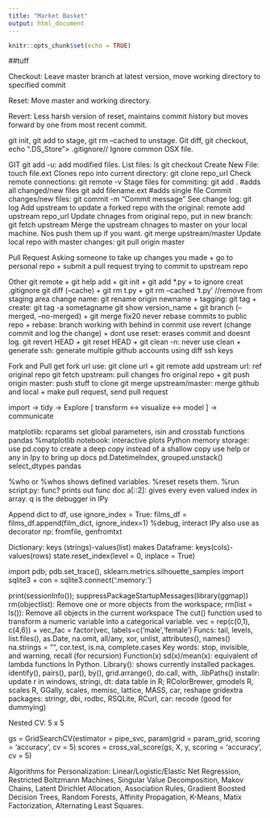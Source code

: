 ```yaml
---
title: "Market Basket"
output: html_document
---
```


```r
knitr::opts_chunk$set(echo = TRUE)
```

##tuff

Checkout: Leave master branch at latest version, move working directory to specified commit

Reset: Move master and working directory.

Revert: Less harsh version of reset, maintains commit history but moves forward by one from most recent commit.

git init, git add to stage, git rm --cached <file> to unstage. Git diff, git checkout, 
echo ".DS_Store"> .gitignore// Ignore common OSX file.

GIT
git add -u: add modified files.
List files: ls
git checkout
Create New File: touch file.ext
Clones repo into current directory: git clone repo_url
Check remote connections: git remote -v
Stage files for commiting: git add . #adds all changed/new files
git add filename.ext #adds single file
Commit changes/new files: git commit -m "Commit message"
See change log: git log
Add upstream to update a forked repo with the original: remote add upstream repo_url 
Update chnages from original repo, put in new branch: git fetch upstream
Merge the upstream chnages to master on your local machine. Nos push them up if you want.
git merge upstream/master
Update local repo with master changes: git pull origin master

Pull Request
Asking someone to take up changes you made + go to personal repo + submit a pull request
trying to commit to upstream repo

Other
git remote + git help add + git init + git add *.py + to ignore creat .gitignore
git diff (--cache) + git rm t.py + git rm --cached 't.py' //remove from staging area
change name: git rename origin newname + tagging: git tag + create: git tag -a sometagname
git show version_name + git branch (--merged, --no-merged) + git merge fix20
never rebase commits to public repo + rebase: branch working with behind in commit
use revert (change commit and log the change) + dont use reset: erases commit and doesnt log.
git revert HEAD + git reset HEAD + git clean -n: never use clean + generate ssh:
generate multiple github accounts using diff ssh keys

Fork and Pull
get fork url use: git clone url + git remote add upstream url: ref original repo
git fetch upstream: pull changes fro original repo + git push origin master: push stuff to clone
git merge upstream/master: merge github and local + make pull request, send pull request

import -> tidy -> Explore [ transform <-> visualize <-> model ] -> communicate

matplotlib: rcparams set global parameters, isin and crosstab functions pandas
%matplotlib notebook: interactive plots
Python memory storage: use pd.copy to create a deep copy instead of a shallow copy
use help or any in Ipy to bring up docs
pd.DatetimeIndex, grouped.unstack()
select_dtypes pandas

%who or %whos shows defined variables. %reset resets them.
%run script.py: func? prints out func doc
a[::2]: gives every even valued index in array.
q is the debugger in IPy

Append dict to df, use ignore_index = True: films_df = films_df.append(film_dict, ignore_index=1)
%debug, interact IPy also use as decorator
np: fromfile, genfromtxt

Dictionary: keys (strings)-values(list) makes Dataframe: keys(cols)-values(rows)
state.reset_index(level = 0, inplace = True)

import pdb; pdb.set_trace(), sklearn.metrics.silhouette_samples
import sqlite3 + con = sqlite3.connect(':memory:')

print(sessionInfo()); suppressPackageStartupMessages(library(ggmap)) 
rm(objectlist): Remove one or more objects from the workspace; rm(list = ls()): Remove all objects in the current workspace
The cut() function used to transform a numeric variable into a categorical variable.
vec = rep(c(0,1), c(4,6)) + vec_fac = factor(vec, labels=c('male','female')
Funcs: tail, levels, list.files(), as.Date, na.omit, all/any, xor, unlist, attributes(), names() na.strings = "", cor.test, is.na, complete.cases
Key words: stop, invisible, and warning, recall (for recursion)
Function(x) sd(x)/mean(x): equivalent of lambda functions In Python.
Library(): shows currently installed packages.
identify(), pairs(), par(), by(), grid.arrange(), do.call, with, .libPaths() 
installr: update r in windows, stringi, dt: data table in R; RColorBrewer, gmodels R, scales R, GGally, scales, memisc, lattice, MASS, car, reshape gridextra
packages: stringr, dbi, rodbc, RSQLite, RCurl, car: recode (good for dummying)

Nested CV: 5 x 5

gs = GridSearchCV(estimator = pipe_svc, param)grid = param_grid, scoring = 'accuracy', cv = 5)
scores = cross_val_score(gs, X, y, scoring = 'accuracy', cv = 5)


Algorithms for Personalization: Linear/Logistic/Elastic Net Regression, Restricted Boltzmann Machines, Singular Value Decomposition, Makov Chains, 
Latent Dirichlet Allocation, Association Rules, Gradient Boosted Decision Trees, Random Forests, Affinity Propagation, K-Means, Matix Factorization, 
Alternating Least Squares.



